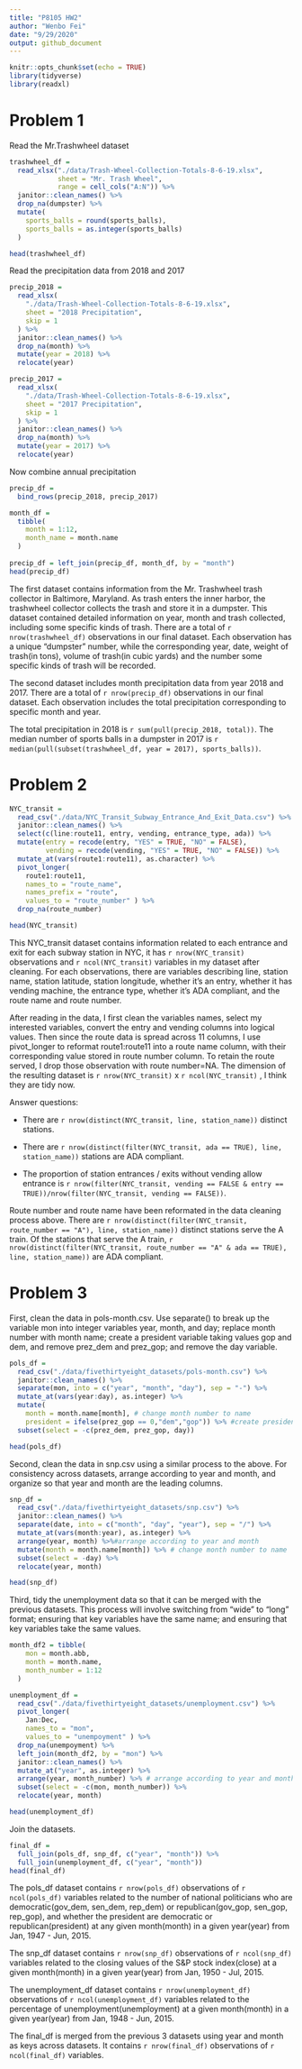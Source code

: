 ```yaml
---
title: "P8105 HW2"
author: "Wenbo Fei"
date: "9/29/2020"
output: github_document
---
```


```r
knitr::opts_chunk$set(echo = TRUE)
library(tidyverse)
library(readxl)
```

# Problem 1

Read the Mr.Trashwheel dataset
```r
trashwheel_df = 
  read_xlsx("./data/Trash-Wheel-Collection-Totals-8-6-19.xlsx",
            sheet = "Mr. Trash Wheel",
            range = cell_cols("A:N")) %>%
  janitor::clean_names() %>%
  drop_na(dumpster) %>%
  mutate(
    sports_balls = round(sports_balls),
    sports_balls = as.integer(sports_balls)
  )

head(trashwheel_df)
```

Read the precipitation data from 2018 and 2017
```r
precip_2018 = 
  read_xlsx(
    "./data/Trash-Wheel-Collection-Totals-8-6-19.xlsx",
    sheet = "2018 Precipitation",
    skip = 1
  ) %>%
  janitor::clean_names() %>%
  drop_na(month) %>%
  mutate(year = 2018) %>%
  relocate(year)

precip_2017 = 
  read_xlsx(
    "./data/Trash-Wheel-Collection-Totals-8-6-19.xlsx",
    sheet = "2017 Precipitation",
    skip = 1
  ) %>%
  janitor::clean_names() %>%
  drop_na(month) %>%
  mutate(year = 2017) %>%
  relocate(year)
```

Now combine annual precipitation
```r
precip_df = 
  bind_rows(precip_2018, precip_2017)

month_df = 
  tibble(
    month = 1:12,
    month_name = month.name
  )
  
precip_df = left_join(precip_df, month_df, by = "month")
head(precip_df)
```

The first dataset contains information from the Mr. Trashwheel trash collector in Baltimore, Maryland. As trash enters the inner harbor, the trashwheel collector collects the trash and store it in a dumpster. This dataset contained detailed information on year, month and trash collected, including some specific kinds of trash. There are a total of `r nrow(trashwheel_df)` observations in our final dataset. Each observation has a unique "dumpster" number, while the corresponding year, date, weight of trash(in tons), volume of trash(in cubic yards) and the number some specific kinds of trash will be recorded.

The second dataset includes month precipitation data from year 2018 and 2017. There are a total of `r nrow(precip_df)` observations in our final dataset. Each observation includes the total precipitation corresponding to specific month and year.  

The total precipitation in 2018 is `r sum(pull(precip_2018, total))`. The median number of sports balls in a dumpster in 2017 is `r median(pull(subset(trashwheel_df, year = 2017), sports_balls))`. 

# Problem 2

```r
NYC_transit = 
  read_csv("./data/NYC_Transit_Subway_Entrance_And_Exit_Data.csv") %>%
  janitor::clean_names() %>%
  select(c(line:route11, entry, vending, entrance_type, ada)) %>%
  mutate(entry = recode(entry, "YES" = TRUE, "NO" = FALSE),
         vending = recode(vending, "YES" = TRUE, "NO" = FALSE)) %>%
  mutate_at(vars(route1:route11), as.character) %>%
  pivot_longer(
    route1:route11,
    names_to = "route_name",
    names_prefix = "route",
    values_to = "route_number" ) %>%
  drop_na(route_number)

head(NYC_transit)
```


This NYC_transit dataset contains information related to each entrance and exit for each subway station in NYC, it has `r nrow(NYC_transit)` observations and `r ncol(NYC_transit)` variables in my dataset after cleaning. For each observations, there are variables describing line, station name, station latitude, station longitude, whether it's an entry, whether it has vending machine, the entrance type, whether it's ADA compliant, and the route name and route number.

After reading in the data, I first clean the variables names, select my interested variables, convert the entry and vending columns into logical values. Then since the route data is spread across 11 columns, I use pivot_longer to reformat route1:route11 into a route name column, with their corresponding value stored in route number column. To retain the route served, I drop those observation with route number=NA. The dimension of the resulting dataset is `r nrow(NYC_transit)` x `r ncol(NYC_transit)` , I think they are tidy now.

Answer questions:

* There are `r nrow(distinct(NYC_transit, line, station_name))` distinct stations.

* There are `r nrow(distinct(filter(NYC_transit, ada == TRUE), line, station_name))` stations are ADA compliant.

* The proportion of station entrances / exits without vending allow entrance is `r nrow(filter(NYC_transit, vending == FALSE & entry == TRUE))/nrow(filter(NYC_transit, vending == FALSE))`.


Route number and route name have been reformated in the data cleaning process above. There are `r nrow(distinct(filter(NYC_transit, route_number == "A"), line, station_name))` distinct stations serve the A train. Of the stations that serve the A train, `r nrow(distinct(filter(NYC_transit, route_number == "A" & ada == TRUE), line, station_name))` are ADA compliant.

# Problem 3

First, clean the data in pols-month.csv. Use separate() to break up the variable mon into integer variables year, month, and day; replace month number with month name; create a president variable taking values gop and dem, and remove prez_dem and prez_gop; and remove the day variable.

```r
pols_df = 
  read_csv("./data/fivethirtyeight_datasets/pols-month.csv") %>%
  janitor::clean_names() %>%
  separate(mon, into = c("year", "month", "day"), sep = "-") %>%
  mutate_at(vars(year:day), as.integer) %>%
  mutate(
    month = month.name[month], # change month number to name
    president = ifelse(prez_gop == 0,"dem","gop")) %>% #create president variable
  subset(select = -c(prez_dem, prez_gop, day))

head(pols_df)
```

Second, clean the data in snp.csv using a similar process to the above. For consistency across datasets, arrange according to year and month, and organize so that year and month are the leading columns.


```r
snp_df = 
  read_csv("./data/fivethirtyeight_datasets/snp.csv") %>%
  janitor::clean_names() %>%
  separate(date, into = c("month", "day", "year"), sep = "/") %>%
  mutate_at(vars(month:year), as.integer) %>%
  arrange(year, month) %>%#arrange according to year and month
  mutate(month = month.name[month]) %>% # change month number to name
  subset(select = -day) %>%
  relocate(year, month)

head(snp_df)
```

Third, tidy the unemployment data so that it can be merged with the previous datasets. This process will involve switching from “wide” to “long” format; ensuring that key variables have the same name; and ensuring that key variables take the same values.

```r
month_df2 = tibble(
    mon = month.abb,
    month = month.name,
    month_number = 1:12
  )

unemployment_df = 
  read_csv("./data/fivethirtyeight_datasets/unemployment.csv") %>%
  pivot_longer(
    Jan:Dec,
    names_to = "mon",
    values_to = "unempoyment" ) %>%
  drop_na(unempoyment) %>%
  left_join(month_df2, by = "mon") %>%
  janitor::clean_names() %>%
  mutate_at("year", as.integer) %>%
  arrange(year, month_number) %>% # arrange according to year and month
  subset(select = -c(mon, month_number)) %>%
  relocate(year, month)

head(unemployment_df)
```

Join the datasets.
```r
final_df = 
  full_join(pols_df, snp_df, c("year", "month")) %>%
  full_join(unemployment_df, c("year", "month"))
head(final_df)
```

The pols_df dataset contains `r nrow(pols_df)` observations of `r ncol(pols_df)` variables related to the number of national politicians who are democratic(gov_dem, sen_dem, rep_dem) or republican(gov_gop, sen_gop, rep_gop), and whether the president are democratic or republican(president) at any given month(month) in a given year(year) from Jan, 1947 - Jun, 2015. 

The snp_df dataset contains `r nrow(snp_df)` observations of `r ncol(snp_df)` variables related to the closing values of the S&P stock index(close) at a given month(month) in a given year(year) from Jan, 1950 - Jul, 2015.

The unemployment_df dataset contains `r nrow(unemployment_df)` observations of `r ncol(unemployment_df)` variables related to the percentage of unemployment(unemployment) at a given month(month) in a given year(year) from Jan, 1948 - Jun, 2015.

The final_df is merged from the previous 3 datasets using year and month as keys across datasets. It contains `r nrow(final_df)` observations of `r ncol(final_df)` variables.

